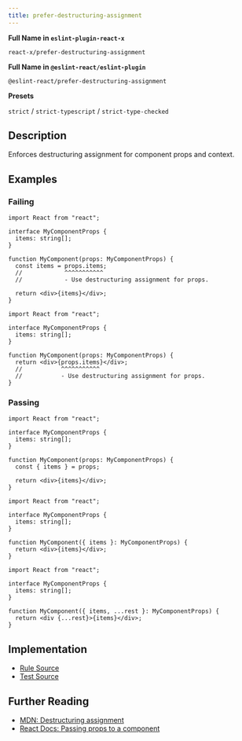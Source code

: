 ```yaml
---
title: prefer-destructuring-assignment
---
```


**Full Name in `eslint-plugin-react-x`**

```plain copy
react-x/prefer-destructuring-assignment
```

**Full Name in `@eslint-react/eslint-plugin`**

```plain copy
@eslint-react/prefer-destructuring-assignment
```

**Presets**

`strict` / `strict-typescript` / `strict-type-checked`

## Description

Enforces destructuring assignment for component props and context.

## Examples

### Failing

```tsx
import React from "react";

interface MyComponentProps {
  items: string[];
}

function MyComponent(props: MyComponentProps) {
  const items = props.items;
  //            ^^^^^^^^^^^
  //            - Use destructuring assignment for props.

  return <div>{items}</div>;
}
```

```tsx
import React from "react";

interface MyComponentProps {
  items: string[];
}

function MyComponent(props: MyComponentProps) {
  return <div>{props.items}</div>;
  //           ^^^^^^^^^^^
  //           - Use destructuring assignment for props.
}
```

### Passing

```tsx
import React from "react";

interface MyComponentProps {
  items: string[];
}

function MyComponent(props: MyComponentProps) {
  const { items } = props;

  return <div>{items}</div>;
}
```

```tsx
import React from "react";

interface MyComponentProps {
  items: string[];
}

function MyComponent({ items }: MyComponentProps) {
  return <div>{items}</div>;
}
```

```tsx
import React from "react";

interface MyComponentProps {
  items: string[];
}

function MyComponent({ items, ...rest }: MyComponentProps) {
  return <div {...rest}>{items}</div>;
}
```

## Implementation

- [Rule Source](https://github.com/Rel1cx/eslint-react/tree/main/packages/plugins/eslint-plugin-react-x/src/rules/prefer-destructuring-assignment.ts)
- [Test Source](https://github.com/Rel1cx/eslint-react/tree/main/packages/plugins/eslint-plugin-react-x/src/rules/prefer-destructuring-assignment.spec.ts)

## Further Reading

- [MDN: Destructuring assignment](https://developer.mozilla.org/en-US/docs/Web/JavaScript/Reference/Operators/Destructuring_assignment)
- [React Docs: Passing props to a component](https://react.dev/learn/passing-props-to-a-component#step-2-read-props-inside-the-child-component)
